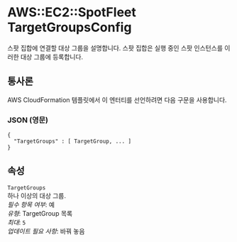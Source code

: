 # AWS::EC2::SpotFleet TargetGroupsConfig

스팟 집합에 연결할 대상 그룹을 설명합니다. 스팟 집합은 실행 중인 스팟 인스턴스를 이러한 대상 그룹에 등록합니다.

## 통사론

AWS CloudFormation 템플릿에서 이 엔터티를 선언하려면 다음 구문을 사용합니다.

### JSON (영문)

```
{
  "TargetGroups" : [ TargetGroup, ... ]
}
```

## 속성

`TargetGroups`  
하나 이상의 대상 그룹.  
_필수 항목 여부_: 예  
_유형_: TargetGroup 목록  
_최대_: `5`  
_업데이트 필요 사항_: 바꿔 놓음
